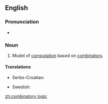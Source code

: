 ==English==

{{wikipedia}}

===Pronunciation===
* {{audio|en-us-combinatory logic.ogg|Audio (US)}}

===Noun===
{{en-noun|-}}

# {{computer science}} Model of [[computation]] based on [[combinator]]s.

====Translations====
{{trans-top|model of computation}}
* Serbo-Croatian: {{t|sh|kombinatorna logika|f}}
{{trans-mid}}
* Swedish: {{t-|sv|kombinatorisk logik}}
{{trans-bottom}}

[[zh:combinatory logic]]